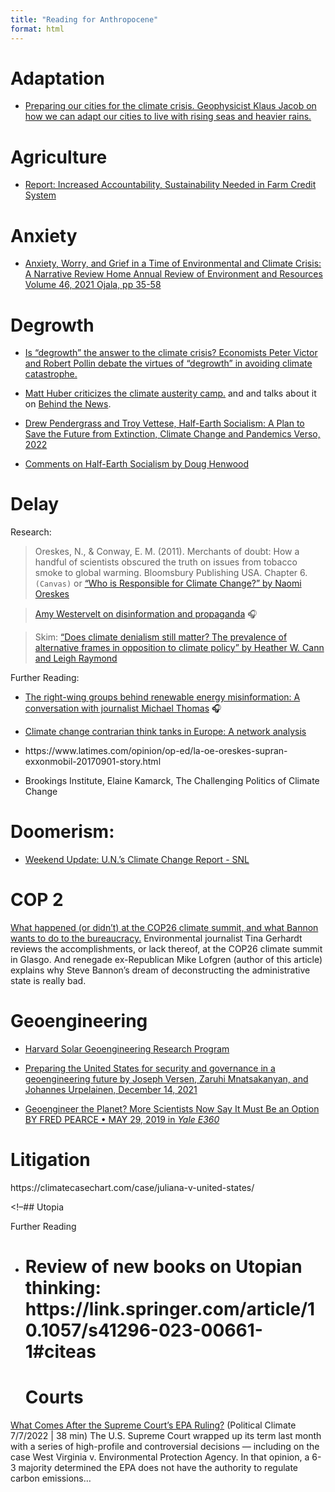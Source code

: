 ```yaml
---
title: "Reading for Anthropocene"
format: html
---
```



# Adaptation 

- [Preparing our cities for the climate crisis. Geophysicist Klaus Jacob on how we can adapt our cities to live with rising seas and heavier rains.](https://kpfa.org/episode/behind-the-news-october-14-2021/)

# Agriculture

- [Report: Increased Accountability, Sustainability Needed in Farm Credit System ](https://www.sfntoday.com/2024/01/08/report-increased-accountability-sustainability-needed-in-farm-credit-system/)


# Anxiety 

- [Anxiety, Worry, and Grief in a Time of Environmental and Climate Crisis: A Narrative Review Home  Annual Review of Environment and Resources  Volume 46, 2021  Ojala, pp 35-58](https://www.annualreviews.org/doi/10.1146/annurev-environ-012220-022716)


# Degrowth

- [Is “degrowth” the answer to the climate crisis? Economists Peter Victor and Robert Pollin debate the virtues of “degrowth” in avoiding climate catastrophe.](https://kpfa.org/episode/behind-the-news-november-4-2021/)

- [Matt Huber criticizes the climate austerity camp.](https://newleftreview.org/sidecar/posts/mish-mash-ecologism) and and talks about it on [Behind the News](https://kpfa.org/episode/behind-the-news-august-25-2022/).

- [Drew Pendergrass and Troy Vettese, Half-Earth Socialism: A Plan to Save the Future from Extinction, Climate Change and Pandemics Verso, 2022](https://www.versobooks.com/books/3818-half-earth-socialism)

- [Comments on Half-Earth Socialism by Doug Henwood](https://lbo-news.com/2022/10/17/comments-on-half-earth-socialism/)

# Delay

Research: 

> Oreskes, N., & Conway, E. M. (2011). Merchants of doubt: How a handful of scientists obscured the truth on issues from tobacco smoke to global warming. Bloomsbury Publishing USA. Chapter 6.  `(Canvas)` or ["Who is Responsible for Climate Change?" by Naomi Oreskes](https://www.merchantsofdoubt.org/home/video-resources/)

> [Amy Westervelt on disinformation and propaganda](https://www.volts.wtf/p/volts-podcast-amy-westervelt-on-disinformation#details) 🎧 

> Skim: ["Does climate denialism still matter? The prevalence of alternative frames in opposition to climate policy" by Heather W. Cann and Leigh Raymond](https://www.tandfonline.com/doi/full/10.1080/09644016.2018.1439353)

Further Reading: 

- [The right-wing groups behind renewable energy misinformation: A conversation with journalist Michael Thomas](https://www.volts.wtf/p/the-right-wing-groups-behind-renewable) 🎧 

- [Climate change contrarian think tanks in Europe: A network analysis](Climate change contrarian think tanks in Europe: A network analysis)

- https://www.latimes.com/opinion/op-ed/la-oe-oreskes-supran-exxonmobil-20170901-story.html

- Brookings Institute, Elaine Kamarck, The Challenging Politics of Climate Change 

# Doomerism: 

- [Weekend Update: U.N.'s Climate Change Report - SNL](https://www.youtube.com/watch?v=07oe1m67eik)


# COP 2

[What happened (or didn’t) at the COP26 climate summit, and what Bannon wants to do to the bureaucracy.](https://kpfa.org/episode/behind-the-news-november-18-2021/) Environmental journalist Tina Gerhardt reviews the accomplishments, or lack thereof, at the COP26 climate summit in Glasgo. And renegade ex-Republican Mike Lofgren (author of this article) explains why Steve Bannon’s dream of deconstructing the administrative state is really bad.

# Geoengineering

- [Harvard Solar Geoengineering Research Program](https://geoengineering.environment.harvard.edu/geoengineering)

- [Preparing the United States for security and governance in a geoengineering future by Joseph Versen, Zaruhi Mnatsakanyan, and Johannes Urpelainen, December 14, 2021](https://www.brookings.edu/articles/preparing-the-united-states-for-security-and-governance-in-a-geoengineering-future/)

- [Geoengineer the Planet? More Scientists Now Say It Must Be an Option BY FRED PEARCE • MAY 29, 2019 in *Yale E360*](https://e360.yale.edu/features/geoengineer-the-planet-more-scientists-now-say-it-must-be-an-option)



# Litigation

https://climatecasechart.com/case/juliana-v-united-states/


<!--## Utopia


Further Reading

- Review of new books on Utopian thinking: https://link.springer.com/article/10.1057/s41296-023-00661-1#citeas
=======
# Courts


[What Comes After the Supreme Court's EPA Ruling?](https://www.politicalclimatepodcast.com/episodes/episode/23e11679/what-comes-after-the-supreme-courts-epa-ruling)
(Political Climate 7/7/2022
|
38 min)
The U.S. Supreme Court wrapped up its term last month with a series of high-profile and controversial decisions — including on the case West Virginia v. Environmental Protection Agency. In that opinion, a 6-3 majority determined the EPA does not have the authority to regulate carbon emissions...

